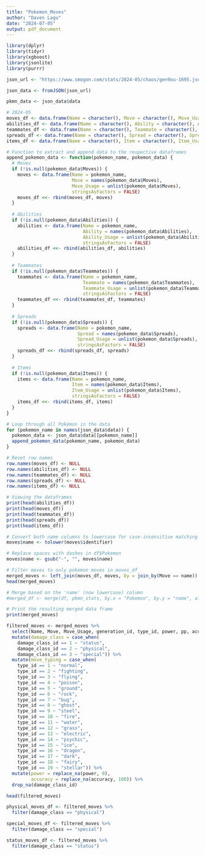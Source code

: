 ```yaml
---
title: "Pokemon_Moves"
author: "Daven Lagu"
date: "2024-07-05"
output: pdf_document
---
```


```r
library(dplyr)
library(tidyr)
library(xgboost)
library(jsonlite)
library(purrr)

json_url <- "https://www.smogon.com/stats/2024-05/chaos/gen9ou-1695.json"

json_data <- fromJSON(json_url)

pkmn_data <- json_data$data
```


```r
# 2024-05
moves_df <- data.frame(Name = character(), Move = character(), Move_Usage = numeric(), stringsAsFactors = FALSE)
abilities_df <- data.frame(Name = character(), Ability = character(), Ability_Usage = numeric(), stringsAsFactors = FALSE)
teammates_df <- data.frame(Name = character(), Teammate = character(), Teammate_Usage = numeric(), stringsAsFactors = FALSE)
spreads_df <- data.frame(Name = character(), Spread = character(), Spread_Usage = numeric(), stringsAsFactors = FALSE)
items_df <- data.frame(Name = character(), Item = character(), Item_Usage = numeric(), stringsAsFactors = FALSE)

# Function to extract and append data to the respective dataframes
append_pokemon_data <- function(pokemon_name, pokemon_data) {
  # Moves
  if (!is.null(pokemon_data$Moves)) {
    moves <- data.frame(Name = pokemon_name, 
                        Move = names(pokemon_data$Moves), 
                        Move_Usage = unlist(pokemon_data$Moves), 
                        stringsAsFactors = FALSE)
    moves_df <<- rbind(moves_df, moves)
  }
  
  # Abilities
  if (!is.null(pokemon_data$Abilities)) {
    abilities <- data.frame(Name = pokemon_name, 
                            Ability = names(pokemon_data$Abilities), 
                            Ability_Usage = unlist(pokemon_data$Abilities), 
                            stringsAsFactors = FALSE)
    abilities_df <<- rbind(abilities_df, abilities)
  }
  
  # Teammates
  if (!is.null(pokemon_data$Teammates)) {
    teammates <- data.frame(Name = pokemon_name, 
                            Teammate = names(pokemon_data$Teammates), 
                            Teammate_Usage = unlist(pokemon_data$Teammates), 
                            stringsAsFactors = FALSE)
    teammates_df <<- rbind(teammates_df, teammates)
  }
  
  # Spreads
  if (!is.null(pokemon_data$Spreads)) {
    spreads <- data.frame(Name = pokemon_name, 
                          Spread = names(pokemon_data$Spreads), 
                          Spread_Usage = unlist(pokemon_data$Spreads), 
                          stringsAsFactors = FALSE)
    spreads_df <<- rbind(spreads_df, spreads)
  }
  
  # Items
  if (!is.null(pokemon_data$Items)) {
    items <- data.frame(Name = pokemon_name, 
                        Item = names(pokemon_data$Items), 
                        Item_Usage = unlist(pokemon_data$Items), 
                        stringsAsFactors = FALSE)
    items_df <<- rbind(items_df, items)
  }
}

# Loop through all Pokémon in the data
for (pokemon_name in names(json_data$data)) {
  pokemon_data <- json_data$data[[pokemon_name]]
  append_pokemon_data(pokemon_name, pokemon_data)
}

# Reset row names
row.names(moves_df) <- NULL
row.names(abilities_df) <- NULL
row.names(teammates_df) <- NULL
row.names(spreads_df) <- NULL
row.names(items_df) <- NULL

# Viewing the dataframes
print(head(abilities_df))
print(head(moves_df))
print(head(teammates_df))
print(head(spreads_df))
print(head(items_df))
```

```r
# Convert both name columns to lowercase for case-insensitive matching
moves$name <- tolower(moves$identifier)

# Replace spaces with dashes in df$Pokemon
moves$name <- gsub("-", "", moves$name)

# Filter moves to only pokemon moves in moves_df
merged_moves <- left_join(moves_df, moves, by = join_by(Move == name))
head(merged_moves)

# Merge based on the 'name' (now lowercase) column
#merged_df <- merge(df, pkmn_stats, by.x = "Pokemon", by.y = "name", all.x = TRUE)

# Print the resulting merged data frame
print(merged_moves)
```

```r
filtered_moves <- merged_moves %>%
  select(Name, Move, Move_Usage, generation_id, type_id, power, pp, accuracy, priority, target_id, damage_class_id, effect_id, effect_chance) %>%
  mutate(damage_class = case_when(
    damage_class_id == 1 ~ "status",
    damage_class_id == 2 ~ "physical",
    damage_class_id == 3 ~ "special")) %>%
  mutate(move_typing = case_when(
    type_id == 1 ~ "normal",
    type_id == 2 ~ "fighting",
    type_id == 3 ~ "flying",
    type_id == 4 ~ "poison",
    type_id == 5 ~ "ground",
    type_id == 6 ~ "rock",
    type_id == 7 ~ "bug",
    type_id == 8 ~ "ghost",
    type_id == 9 ~ "steel",
    type_id == 10 ~ "fire",
    type_id == 11 ~ "water",
    type_id == 12 ~ "grass",
    type_id == 13 ~ "electric",
    type_id == 14 ~ "psychic",
    type_id == 15 ~ "ice",
    type_id == 16 ~ "dragon",
    type_id == 17 ~ "dark",
    type_id == 18 ~ "fairy",
    type_id == 19 ~ "stellar")) %>%
  mutate(power = replace_na(power, 0),
         accuracy = replace_na(accuracy, 100)) %>%
  drop_na(damage_class_id)

head(filtered_moves)
```

```r
physical_moves_df <- filtered_moves %>%
  filter(damage_class == "physical")

special_moves_df <- filtered_moves %>%
  filter(damage_class == "special")

status_moves_df <- filtered_moves %>%
  filter(damage_class == "status")
```

